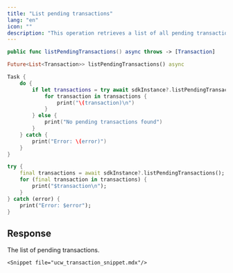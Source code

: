 ```yaml
---
title: "List pending transactions"
lang: "en"
icon: ""
description: "This operation retrieves a list of all pending transactions."
---
```


<CodeGroup>

```Swift iOS
public func listPendingTransactions() async throws -> [Transaction]
```

```Dart Flutter
Future<List<Transaction>> listPendingTransactions() async
```

</CodeGroup>


<RequestExample>

```Swift iOS
Task {
    do {
        if let transactions = try await sdkInstance?.listPendingTransactions() {
            for transaction in transactions {
                print("\(transaction)\n")
            }
        } else {
            print("No pending transactions found")
        }
    } catch {
        print("Error: \(error)")
    }
}
```

```Dart Flutter
try {
    final transactions = await sdkInstance?.listPendingTransactions();
    for (final transaction in transactions) {
        print("$transaction\n");
    }
} catch (error) {
    print("Error: $error");
}
```

</RequestExample>


## Response

<ResponseField name="transactions" type="object[]">
The list of pending transactions.

  <Expandable title="child attributes">
    
    <Snippet file="ucw_transaction_snippet.mdx"/>

  </Expandable>

</ResponseField>
